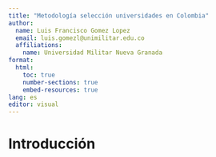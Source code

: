 ---
title: "Metodología selección universidades en Colombia"
author:
  name: Luis Francisco Gomez Lopez
  email: luis.gomezl@unimilitar.edu.co
  affiliations:
    name: Universidad Militar Nueva Granada
format: 
  html:
    toc: true
    number-sections: true
    embed-resources: true
lang: es
editor: visual
---

# Introducción
